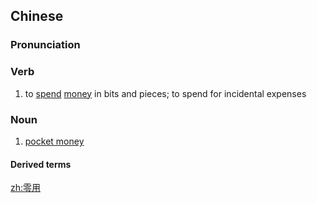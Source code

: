 ==Chinese==
{{zh-forms}}

===Pronunciation===
{{zh-pron
|m=língyòng
|c=ling4 jung6
|cat=v,n
}}

===Verb===
{{zh-verb}}

# to [[spend]] [[money]] in bits and pieces; to spend for incidental expenses

===Noun===
{{zh-noun}}

# {{label|zh|colloquial}} [[pocket money]]

====Derived terms====
{{zh-der|零用錢|零用現金}}

[[zh:零用]]